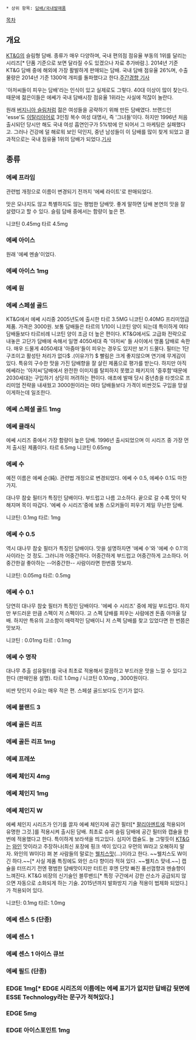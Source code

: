  * 상위 항목: [[담배/국내발매품]]

[[목차]]

== 개요 ==
[[KT&G]]의 슬림형 담배. 종류가 매우 다양하며, 국내 편의점 점유율 부동의 1위를 달리는 시리즈[* 단품 기준으로 보면 달라질 수도 있겠으나 자료 추가바람.]. 2014년 기준 KT&G 담배 중에 해외에 가장 활발하게 판매되는 담배. 국내 담배 점유율 26%며, 수출 물량은 2014년 기준 1300억 개피를 돌파했다고 한다.[http://weekly.khan.co.kr/khnm.html?mode=view&code=114&artid=201405121657081 주간경향 기사]

'아저씨들이 피우는 담배'라는 인식이 있고 실제로도 그렇다. 40대 이상이 많이 찾는다. 때문에 젊은이들은 에쎄가 국내 담배시장 점유율 1위라는 사실에 적잖이 놀란다.

원래 [[버지니아 슬림]]처럼 젊은 여성들을 공략하기 위해 만든 담배였다. 브랜드인 'esse'도 [[이탈리아어]]로 3인칭 복수 여성 대명사, 즉 '그녀들'이다. 하지만 1996년 처음 출시되던 당시만 해도 국내 여성 흡연인구가 5%밖에 안 되어서 그 마케팅은 실패했다고. 그러나 건강에 덜 해로워 보인 덕인지, 중년 남성들이 이 담배를 많이 찾게 되었고 결과적으로는 국내 점유율 1위의 담배가 되었다.[http://www.nocutnews.co.kr/news/699181 기사]

== 종류 ==
=== 에쎄 프라임 ===
관련법 개정으로 이름이 변경되기 전까지 '에쎄 라이트'로 판매되었다.

맛은 모나지도 않고 특별하지도 않는 평범한 담배맛. 좋게 말하면 담배 본연의 맛을 잘 살렸다고 할 수 있다. 슬림 담배 중에서는 함량이 높은 편.

니코틴 0.45mg 타르 4.5mg

=== 에쎄 아이스 ===
원래 '에쎄 멘솔'이었다.

=== 에쎄 아이스 1mg ===

=== 에쎄 원 ===

=== 에쎄 스페셜 골드 ===
KT&G에서 에쎄 시리중 2005년도에 출시한 타르 3.5MG 니코틴 0.40MG 프리미엄급 제품. 가격은 3000원.
보통 담배들은 타르의 1/10이 니코틴 양이 되는데 특이하게 여타 담배들보다 타르비례 니코틴 양이 조금 더 높은 편이다.
KT&G에서도 고급화 전략으로 내놓은 고단가 담배에 속해서 일명 4050세대 즉 '아저씨' 들 사이에서 명품 담배로 속한다.
매우 드물게 4050세대 '아줌마'들이 피우는 경우도 있지만 보기 드물다. 필터는 1단구조이고 활성탄 처리가 없다$ .(이유가?) $
빨림은 크게 좋지않으며 연기에 무게감이 있다. 특유의 구수한 맛을 가진 담배향을 잘 살린 제품으로 평가를 받는다.
하지만 아직 에쎄라는 '아저씨'담배에서 완전한 이미지를 탈피하지 못했고  패키지의 '중후함'때문에 2030세대는 구입하기 상당히 꺼려하는 편이다. 
애초에 발매 당시 중년층을 타겟으로 프리미엄 전략을 내새웠고 3000원이라는 여타 담배들보다 가격이 비싼것도 구입을 망설이게하는데 일조한다. 
=== 에쎄 스페셜 골드 1mg ===

=== 에쎄 클래식 ===
에쎄 시리즈 중에서 가장 함량이 높은 담배. 1996년 출시되었으며 이 시리즈 중 가장 먼저 출시된 제품이다.
타르 6.5mg 니코틴 0.65mg

=== 에쎄 수 ===
예전 이름은 에쎄 순(純). 관련법 개정으로 변경되었다. 에쎄 수 0.5, 에쎄수 0.1도 마찬가지.

대나무 참숯 필터가 특징인 담배이다. 부드럽고 나름 고소하다. 끝으로 갈 수록 맛이 탁해지며 목이 따갑다. '에쎄 수 시리즈'중에 보통 스모커들이 피우기 제일 무난한 담배.

니코틴: 0.1mg 타르: 1mg

=== 에쎄 수 0.5 ===
역시 대나무 참숯 필터가 특징인 담배이다.
맛을 설명하자면 '에쎄 수'와 '에쎄 수 0.1'의 사이라는 것 정도. 그러니까 어중간하다. 어중간하게 부드럽고 어중간하게 고소하다. 어중간한걸 좋아하는 --어중간한-- 사람이라면 한번쯤 맛보자.

니코틴: 0.05mg 타르: 0.5mg

=== 에쎄 수 0.1 ===
당연히 대나무 참숯 필터가 특징인 담배이다.
'에쎄 수 시리즈' 중에 제일 부드럽다. 하지만 부드러운 만큼 스펙이 저 스펙이다. 고 스펙 담배를 피우는 사람에겐 돈좀 아까울 담배. 하지만 특유의 고소함이 매력적인 담배이니 저 스펙 담배를 찾고 있었다면 한 번쯤은 맛보자. 

니코틴 : 0.01mg 타르 : 0.1mg

=== 에쎄 수 명작 ===

대나무 추출 섬유필터를 국내 최초로 적용해서 깔끔하고 부드러운 맛을 느낄 수 있다고 한다 (판매인용 설명).
타르 1.0mg / 니코틴 0.10mg , 3000원이다.

비싼 탓인지 수요는 매우 적은 편. 스페셜 골드보다도 인기가 없다.
=== 에쎄 블랜드 3 ===

=== 에쎄 골든 리프 ===

=== 에쎄 골든 리프 1mg ===

=== 에쎄 프레쏘 ===

=== 에쎄 체인지 4mg ===

=== 에쎄 체인지 1mg ===
=== 에쎄 체인지 W ===
에쎼 체인지 시리즈가 인기를 끌자 에쎄 체인지에 공간 필터[* [[팔리아멘트]]에 적용되어 유명한 그것.]를 적용시켜 출시된 담배.
최초로 슈퍼 슬림 담배에 공간 필터와 캡슐을 한번에 적용했다고 한다.
특이하게 보라색을 띄고있다. 심지어 캡슐도.
늘 그렇듯이 [[KT&G]]는 [[와인]] 맛이라고 주장하나(최신 포장에 핑크 색이 있다고 우먼의 W라고 오해하지 말자. 와인의 W이다) 펴 본 사람들의 말로는 [[웰치스]]맛(...)이라고 한다. ~~웰치스도 W이긴 하다.~~[* 사실 제품 특징에도 와인 소다 향이라 적혀 있다. ~~웰치스 맞네.~~]
캡슐을 터뜨리기 전엔 평범한 담배맛이지만 터트린 후엔 단맛 빠진 풍선껌향과 멘솔향이 느껴진다.
KT&G 비장의 신기술인 블루밴드[* 특정 구간에서 강한 산소가 공급되지 않으면 자동으로 소화되게 하는 기술. 2015년까지 발화방지 기술 적용이 법제화 되었다.]가 적용되어 있다.

니코틴: 0.1mg 타르: 1.0mg

=== 에쎄 센스 5 (단종) ===

=== 에쎄 센스 1 ===

=== 에쎄 센스 1 아이스 큐브 ===

=== 에쎄 필드 (단종) ===

=== EDGE 1mg[* EDGE 시리즈의 이름에는 에쎄 표기가 없지만 답배갑 뒷면에 '''ESSE''' Technology라는 문구가 적혀있다.] ===

=== EDGE 5mg ===

=== EDGE 아이스포인트 1mg ===
